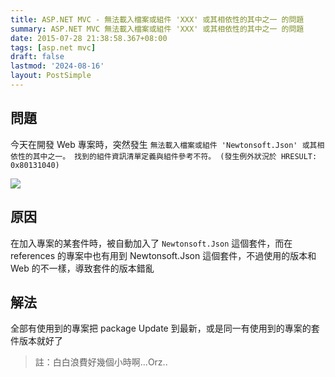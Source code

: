 ```yaml
---
title: ASP.NET MVC - 無法載入檔案或組件 'XXX' 或其相依性的其中之一 的問題
summary: ASP.NET MVC 無法載入檔案或組件 'XXX' 或其相依性的其中之一 的問題
date: 2015-07-28 21:38:58.367+08:00
tags: [asp.net mvc]
draft: false
lastmod: '2024-08-16'
layout: PostSimple
---
```


## 問題

今天在開發 Web 專案時，突然發生 `無法載入檔案或組件 'Newtonsoft.Json' 或其相依性的其中之一。 找到的組件資訊清單定義與組件參考不符。 (發生例外狀況於 HRESULT: 0x80131040)`

![](/static/images/404.webp)

## 原因

在加入專案的某套件時，被自動加入了 `Newtonsoft.Json` 這個套件，而在 references 的專案中也有用到
Newtonsoft.Json 這個套件，不過使用的版本和 Web 的不一樣，導致套件的版本錯亂

## 解法

全部有使用到的專案把 package Update 到最新，或是同一有使用到的專案的套件版本就好了

> 註：白白浪費好幾個小時啊...Orz..
